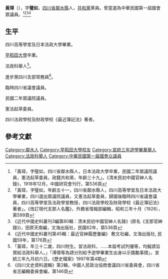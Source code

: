 {{Otheruses|other=名为黃璋的其他人物|黃璋 (乾隆進士)}}
{{Infobox Officeholder
|姓名=黃璋
|圖像=File:黃璋.jpg
|圖像大小=200px
|圖像說明=  
| 字       = 字璧如
| 號       = 
| 別名     = 
| 出生名   = 
| 出生日期 = 約1879年？月？日
| 出生地點 = 
| 逝世日期 = {{dda|1915|||1879||}}
| 逝世地點 = 
| 死因     = 
| 墓地     = 
| 墓地座標 = 
| 籍貫     = [[四川省|四川省]][[鄰水縣|鄰水縣]]
| 政黨     = 進步黨
| 其他政黨 = 共和黨
| parents    = 
| 伴侶     = 
| relatives  =  
| children  =  
| 母校     = 
| 著作     = 
| 簽名     = 
| 腳註     = 
| past     = 
}}
'''黃璋'''（{{bd|約1879年||1915年||catIdx=H黃}}），字'''璧如'''，[[四川省|四川省]][[鄰水縣|鄰水縣]]人，[[共和黨_(中國)|共和黨]]黨員。曾當選為中華民國第一屆國會眾議員。<ref>「黃璋，字璧如，四川省鄰水縣人，日本法政大學卒業，民國二年眾議院議員，憲法起草委員，政籍共和黨，年齡三十九」。《清末民初中國官紳人名錄》，1918年12月，中國研究會刊行，第536頁</ref><ref>「黃璋，字璧如，年齡五十一，四川省鄰水縣人，四川高等學堂及日本法政大學畢業，四川選出眾議院議員，又憲法起草委員，歸國後臨時四川省議會議員，四川高等學堂及法政學堂教授，四川法政學校及財政學校《最近簿記法》著者」。《改訂現代支那人名鑑》，外務省情報部編輯，昭和三年十月（1928），第599頁</ref><ref>《近代中國史料叢刊3編第80輯：清末民初中國官紳人名錄》(原名《支那官紳錄》)，田原天南編，文海出版社，民國62年，第536頁</ref><ref>《近代中國史料叢刊第45輯：最近官紳履歷彙編》 敷文社編，文海出版社, 民國59年，第176頁</ref>

== 生平 ==
四川高等學堂及日本法政大學畢業。

[[早稻田大學|早稻田大學]]卒業。

法政科舉人<ref>「黃璋，年三十二歲，四川附生。習法政科，……本屆考試列優等，均擬請旨賞給法政科舉人。」「溥偉等為請分別給予遊學畢業生出身以示獎勵事摺」，宣統三年九月初六日。《歷史檔案》1997年第4期</ref>。

進步黨四川支部常務員<ref>《四川文史資料選輯》第2輯，中國人民政治協商會議四川省委員會，四川省省志編輯委員會編，第146頁</ref>。

臨時四川省議會議員。

民國二年眾議院議員。

憲法起草委員。

四川法政學校及財政學校《最近簿記法》著者。

== 參考文獻 ==
{{reflist}}

{{Authority control}}

{{DEFAULTSORT:}}
[[Category:鄰水人|Category:鄰水人]]
[[Category:早稻田大學校友|Category:早稻田大學校友]]
[[Category:宣統三年遊學畢業舉人|Category:宣統三年遊學畢業舉人]]
[[Category:法政科舉人|Category:法政科舉人]]
[[Category:中華民國第一届國會众議員|Category:中華民國第一届國會众議員]]
